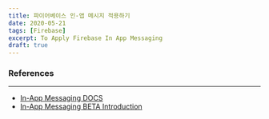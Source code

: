 ```yaml
---
title: 파이어베이스 인-앱 메시지 적용하기
date: 2020-05-21
tags: [Firebase]
excerpt: To Apply Firebase In App Messaging
draft: true
---
```


### References

---

- [In-App Messaging DOCS](https://firebase.google.com/docs/in-app-messaging/get-started?authuser=2&platform=ios)
- [In-App Messaging BETA Introduction](https://firebase.google.com/products/in-app-messaging?authuser=2)
